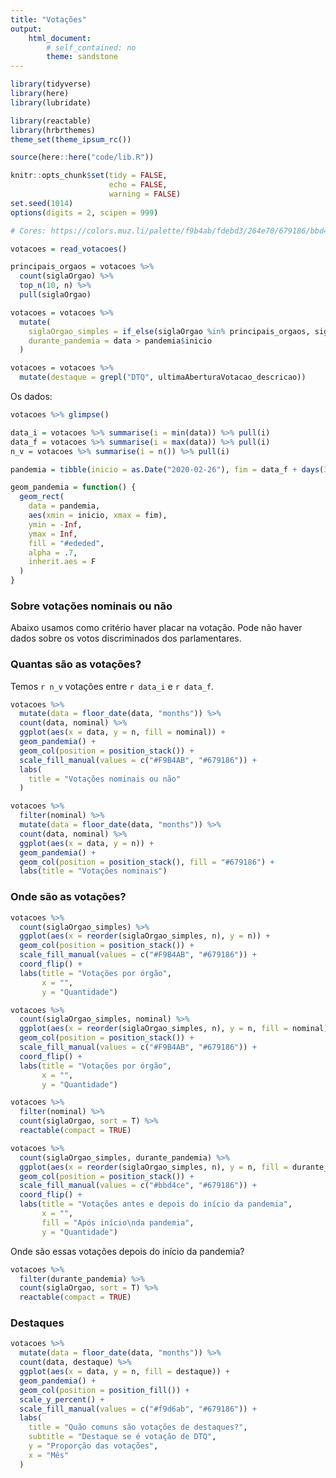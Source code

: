 ```yaml
---
title: "Votações"
output:
    html_document: 
        # self_contained: no
        theme: sandstone
---
```


```r
library(tidyverse)
library(here)
library(lubridate)

library(reactable)
library(hrbrthemes)
theme_set(theme_ipsum_rc())

source(here::here("code/lib.R"))

knitr::opts_chunk$set(tidy = FALSE, 
                      echo = FALSE,
                      warning = FALSE)
set.seed(1014)
options(digits = 2, scipen = 999)

# Cores: https://colors.muz.li/palette/f9b4ab/fdebd3/264e70/679186/bbd4ce
```


```r
votacoes = read_votacoes()
```

```r
principais_orgaos = votacoes %>% 
  count(siglaOrgao) %>% 
  top_n(10, n) %>% 
  pull(siglaOrgao)

votacoes = votacoes %>%
  mutate(
    siglaOrgao_simples = if_else(siglaOrgao %in% principais_orgaos, siglaOrgao, "Outros"),
    durante_pandemia = data > pandemia$inicio
  )

votacoes = votacoes %>% 
  mutate(destaque = grepl("DTQ", ultimaAberturaVotacao_descricao))
```

Os dados: 

```r
votacoes %>% glimpse()
```

```r
data_i = votacoes %>% summarise(i = min(data)) %>% pull(i)
data_f = votacoes %>% summarise(i = max(data)) %>% pull(i)
n_v = votacoes %>% summarise(i = n()) %>% pull(i)
```

```r
pandemia = tibble(inicio = as.Date("2020-02-26"), fim = data_f + days(30))

geom_pandemia = function() {
  geom_rect(
    data = pandemia,
    aes(xmin = inicio, xmax = fim),
    ymin = -Inf,
    ymax = Inf,
    fill = "#ededed",
    alpha = .7,
    inherit.aes = F
  )
}
```

### Sobre votações nominais ou não

Abaixo usamos como critério haver placar na votação. Pode não haver dados sobre os votos discriminados dos parlamentares.


### Quantas são as votações?

Temos `r n_v` votações entre `r data_i` e `r data_f`.

```r
votacoes %>% 
  mutate(data = floor_date(data, "months")) %>% 
  count(data, nominal) %>% 
  ggplot(aes(x = data, y = n, fill = nominal)) + 
  geom_pandemia() + 
  geom_col(position = position_stack()) + 
  scale_fill_manual(values = c("#F9B4AB", "#679186")) +
  labs(
    title = "Votações nominais ou não"
  )
```

```r
votacoes %>%
  filter(nominal) %>%
  mutate(data = floor_date(data, "months")) %>%
  count(data, nominal) %>%
  ggplot(aes(x = data, y = n)) +
  geom_pandemia() +
  geom_col(position = position_stack(), fill = "#679186") +
  labs(title = "Votações nominais")
```

### Onde são as votações?



```r
votacoes %>%
  count(siglaOrgao_simples) %>%
  ggplot(aes(x = reorder(siglaOrgao_simples, n), y = n)) +
  geom_col(position = position_stack()) +
  scale_fill_manual(values = c("#F9B4AB", "#679186")) +
  coord_flip() +
  labs(title = "Votações por órgão",
       x = "", 
       y = "Quantidade")
```

```r
votacoes %>%
  count(siglaOrgao_simples, nominal) %>%
  ggplot(aes(x = reorder(siglaOrgao_simples, n), y = n, fill = nominal)) +
  geom_col(position = position_stack()) +
  scale_fill_manual(values = c("#F9B4AB", "#679186")) +
  coord_flip() +
  labs(title = "Votações por órgão",
       x = "", 
       y = "Quantidade")
```

```r
votacoes %>% 
  filter(nominal) %>% 
  count(siglaOrgao, sort = T) %>% 
  reactable(compact = TRUE)
```

```r
votacoes %>%
  count(siglaOrgao_simples, durante_pandemia) %>%
  ggplot(aes(x = reorder(siglaOrgao_simples, n), y = n, fill = durante_pandemia)) +
  geom_col(position = position_stack()) +
  scale_fill_manual(values = c("#bbd4ce", "#679186")) +
  coord_flip() +
  labs(title = "Votações antes e depois do início da pandemia",
       x = "", 
       fill = "Após início\nda pandemia",
       y = "Quantidade")
```

Onde são essas votações depois do início da pandemia?

```r
votacoes %>%
  filter(durante_pandemia) %>%
  count(siglaOrgao, sort = T) %>%
  reactable(compact = TRUE)
```


### Destaques

```r
votacoes %>% 
  mutate(data = floor_date(data, "months")) %>% 
  count(data, destaque) %>% 
  ggplot(aes(x = data, y = n, fill = destaque)) + 
  geom_pandemia() + 
  geom_col(position = position_fill()) + 
  scale_y_percent() +
  scale_fill_manual(values = c("#f9d6ab", "#679186")) +
  labs(
    title = "Quão comuns são votações de destaques?",
    subtitle = "Destaque se é votação de DTQ",
    y = "Proporção das votações",
    x = "Mês"
  )
```

